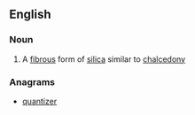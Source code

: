 ==English==

===Noun===
{{en-noun}}

# {{lb|en|mineralogy}} A [[fibrous]] form of [[silica]] similar to [[chalcedony]]

===Anagrams===
* [[quantizer#English|quantizer]]